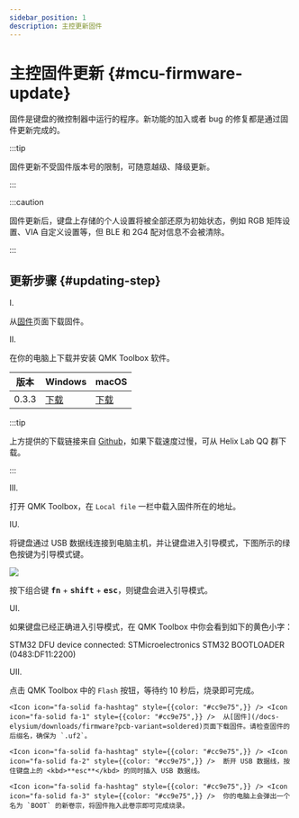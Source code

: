 ```yaml
---
sidebar_position: 1
description: 主控更新固件
---
```



# 主控固件更新  {#mcu-firmware-update}

固件是键盘的微控制器中运行的程序。新功能的加入或者 bug 的修复都是通过固件更新完成的。

:::tip

固件更新不受固件版本号的限制，可随意越级、降级更新。

:::

:::caution

固件更新后，键盘上存储的个人设置将被全部还原为初始状态，例如 RGB 矩阵设置、VIA 自定义设置等，但 BLE 和 2G4 配对信息不会被清除。

:::

## 更新步骤 {#updating-step}

<Tabs queryString="pcb-variant">
  <TabItem value="hotswap" label="热插拔" default>

<p className="step-number-text"> I. </p>

  从[固件](/docs-elysium/downloads/firmware?pcb-variant=hotswap)页面下载固件。

<p className="step-number-text"> II. </p>

 在你的电脑上下载并安装 QMK Toolbox 软件。

| 版本 | <Icon icon="fa-brands fa-windows" /> Windows | <Icon icon="fa-brands fa-apple" /> macOS |
| --- | --- | --- |
| 0.3.3 | <Icon icon="fa-solid fa-circle-down" />[下载](https://github.com/qmk/qmk_toolbox/releases/download/0.3.3/qmk_toolbox_install.exe) | <Icon icon="fa-solid fa-circle-down" />[下载](https://github.com/qmk/qmk_toolbox/releases/download/0.3.3/QMK.Toolbox.pkg) |

:::tip

上方提供的下载链接来自 <Icon icon="fa-brands fa-github" />[Github](https://github.com/qmk/qmk_toolbox/releases)，如果下载速度过慢，可从 Helix Lab QQ 群下载。

:::

<p className="step-number-text"> III. </p>

 打开 QMK Toolbox，在 `Local file` 一栏中载入固件所在的地址。

<p className="step-number-text"> IU. </p>

 将键盘通过 USB 数据线连接到电脑主机，并让键盘进入引导模式，下图所示的绿色按键为引导模式键。

![](./img/elysium_keycodes_boot.svg)

按下组合键 <kbd>**fn**</kbd> + <kbd>**shift**</kbd> + <kbd>**esc**</kbd>，则键盘会进入引导模式。

<p className="step-number-text"> UI. </p> 如果键盘已经正确进入引导模式，在 QMK Toolbox 中你会看到如下的黄色小字：

<p className="special-text"> STM32 DFU device connected: STMicroelectronics STM32  BOOTLOADER (0483:DF11:2200) </p>

<p className="step-number-text"> UII. </p>

 点击 QMK Toolbox 中的 `Flash` 按钮，等待约 10 秒后，烧录即可完成。

  </TabItem>
  <TabItem value="soldered" label="焊接">
    
    <Icon icon="fa-solid fa-hashtag" style={{color: "#cc9e75",}} /> <Icon icon="fa-solid fa-1" style={{color: "#cc9e75",}} />  从[固件](/docs-elysium/downloads/firmware?pcb-variant=soldered)页面下载固件。请检查固件的后缀名，确保为 `.uf2`。

    <Icon icon="fa-solid fa-hashtag" style={{color: "#cc9e75",}} /> <Icon icon="fa-solid fa-2" style={{color: "#cc9e75",}} />  断开 USB 数据线，按住键盘上的 <kbd>**esc**</kbd> 的同时插入 USB 数据线。

    <Icon icon="fa-solid fa-hashtag" style={{color: "#cc9e75",}} /> <Icon icon="fa-solid fa-3" style={{color: "#cc9e75",}} />  你的电脑上会弹出一个名为 `BOOT` 的新卷宗，将固件拖入此卷宗即可完成烧录。

  </TabItem>
</Tabs>